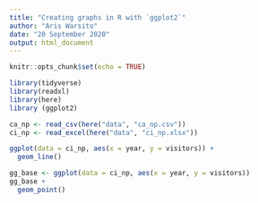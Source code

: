 ```yaml
---
title: "Creating graphs in R with `ggplot2`"
author: "Aris Warsito"
date: "20 September 2020"
output: html_document
---
```


```r
knitr::opts_chunk$set(echo = TRUE)
```

```r
library(tidyverse)
library(readxl)
library(here)
library (ggplot2)
```

```r
ca_np <- read_csv(here("data", "ca_np.csv"))
ci_np <- read_excel(here("data", "ci_np.xlsx"))

```
```r
ggplot(data = ci_np, aes(x = year, y = visitors)) +
  geom_line()
```

```r
gg_base <- ggplot(data = ci_np, aes(x = year, y = visitors))
gg_base +
  geom_point()
```









